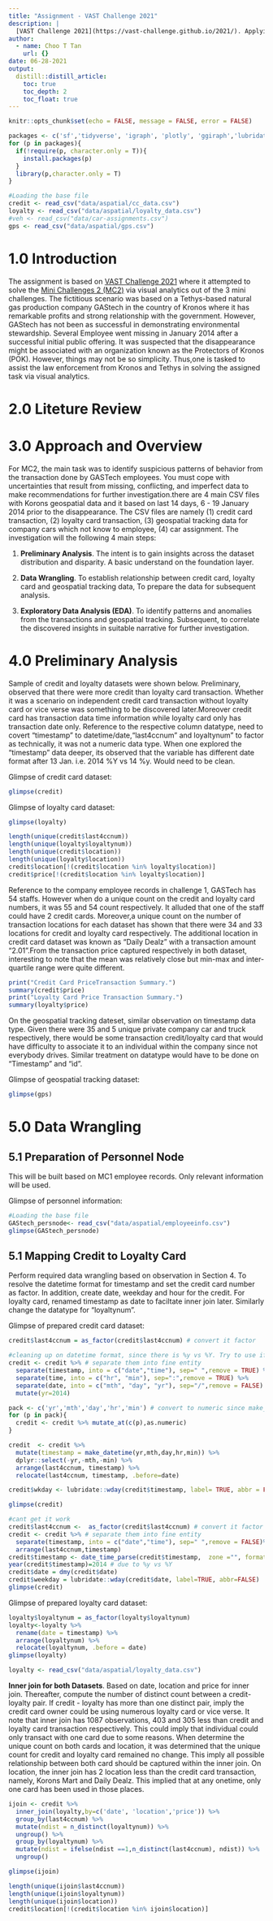 ```yaml
---
title: "Assignment - VAST Challenge 2021"
description: |
  [VAST Challenge 2021](https://vast-challenge.github.io/2021/). Applying visual analytics to gain Insight.....  
author:
  - name: Choo T Tan
    url: {}
date: 06-28-2021
output:
  distill::distill_article:
    toc: true
    toc_depth: 2
    toc_float: true
---
```


```r
knitr::opts_chunk$set(echo = FALSE, message = FALSE, error = FALSE)
```

```r
packages <- c('sf','tidyverse', 'igraph', 'plotly', 'ggiraph','lubridate', 'clock')
for (p in packages){
  if(!require(p, character.only = T)){
    install.packages(p)
  }
  library(p,character.only = T)
}
```
```r
#Loading the base file 
credit <- read_csv("data/aspatial/cc_data.csv")
loyalty <- read_csv("data/aspatial/loyalty_data.csv")
#veh <- read_csv("data/car-assignments.csv")
gps <- read_csv("data/aspatial/gps.csv")
```

# 1.0 Introduction 
The assignment is based on [VAST Challenge 2021](https://vast-challenge.github.io/2021/) where it attempted to solve the [Mini Challenges 2 (MC2)](https://vast-challenge.github.io/2021/MC2.html) via visual analytics out of the 3 mini challenges. The fictitious scenario was based on a Tethys-based natural gas production company GAStech in the country of Kronos where it has remarkable profits and strong relationship with the government. However, GAStech has not been as successful in demonstrating environmental stewardship. Several Employee went missing in January 2014 after a successful initial public offering. It was suspected that the disappearance might be associated with an organization known as the Protectors of Kronos (POK). However, things may not be so simplicity. Thus,one is tasked to assist the law enforcement from Kronos and Tethys in solving the assigned task via visual analytics.

# 2.0 Liteture Review

# 3.0 Approach and Overview
For MC2, the main task was to identify suspicious patterns of behavior from the transaction done by GASTech employees. You must cope with uncertainties that result from missing, conflicting, and imperfect data to make recommendations for further investigation.there are 4 main CSV files with Korons geospatial data and it based on last 14 days, 6 - 19 January 2014 prior to the disappearance. The CSV files are namely (1) credit card transaction, (2) loyalty card transaction, (3) geospatial tracking data for company cars which not know to employee, (4) car assignment. The investigation will the following 4 main steps:

1. **Preliminary Analysis**. The intent is to gain insights across the dataset distribution and disparity. A basic understand on the foundation layer.

2. **Data Wrangling**. To establish relationship between credit card, loyalty card and geospatial tracking data, To prepare the data for subsequent analysis.

3. **Exploratory Data Analysis (EDA)**.  To identify patterns and anomalies from the transactions and geospatial tracking. Subsequent, to correlate the discovered insights in suitable narrative for further investigation. 

# 4.0 Preliminary Analysis

Sample of credit and loyalty datasets were shown below. Preliminary, observed that there were more credit than loyalty card transaction. Whether it was a scenario on independent credit card transaction without loyalty card or vice verse was something to be discovered later.Moreover credit card has transaction data time information while loyalty card only has transaction date only. Reference to the respective column datatype, need to covert "timestamp" to datetime/date,"last4ccnum" and loyaltynum" to factor as technically, it was not a numeric data type. When one explored the "timestamp" data deeper, its observed that the variable has different date format after 13 Jan. i.e. 2014 %Y vs 14 %y. Would need to be clean. 

Glimpse of credit card dataset:

```r
glimpse(credit)
```

Glimpse of loyalty card dataset:

```r
glimpse(loyalty)
```

```r
length(unique(credit$last4ccnum))
length(unique(loyalty$loyaltynum))
length(unique(credit$location))
length(unique(loyalty$location))
credit$location[!(credit$location %in% loyalty$location)]
credit$price[!(credit$location %in% loyalty$location)]
```

Reference to the company employee records in challenge 1, GASTech has 54 staffs. However when do a unique count on the credit and loyalty card numbers, it was 55 and 54 count respectively. It alluded that one of the staff could have 2 credit cards. Moreover,a unique count on the number of transaction locations for each dataset has shown that there were 34 and 33 locations for credit and loyalty card respectively. The additional location in credit card dataset was known as "Daily Dealz" with a transaction amount "2.01".From the transaction price captured respectively in both dataset, interesting to note that the mean was relatively close but min-max and inter-quartile range were quite different. 

```r
print("Credit Card PriceTransaction Summary.")
summary(credit$price)
print("Loyalty Card Price Transaction Summary.")
summary(loyalty$price)
```

On the geospatial tracking dateset, similar observation on timestamp data type. Given there were 35 and 5 unique private company car and truck respectively, there would be some transaction credit/loyalty card that would have difficulty to associate it to an individual within the company since not everybody drives. Similar treatment on datatype would have to be done on "Timestamp" and "id".   

Glimpse of geospatial tracking dataset:

```r
glimpse(gps)
```

# 5.0 Data Wrangling
## 5.1 Preparation of Personnel Node
This will be built based on MC1 employee records. Only relevant information will be used. 

Glimpse of personnel information:

```r
#Loading the base file 
GAStech_persnode<- read_csv("data/aspatial/employeeinfo.csv")
glimpse(GAStech_persnode)
```
## 5.1 Mapping Credit to Loyalty Card

Perform required data wrangling based on observation in Section 4. To resolve the datetime format for timestamp and set the credit card number as factor. In addition, create date, weekday and hour for the credit. For loyalty card, renamed timestamp as date to faciltate inner join later. Similarly change the datatype for "loyaltynum".

Glimpse of prepared credit card dataset:

```r
credit$last4ccnum = as_factor(credit$last4ccnum) # convert it factor

#cleaning up on datetime format, since there is %y vs %Y. Try to use ifelse but syntac error that cant resolve
credit <- credit %>% # separate them into fine entity
  separate(timestamp, into = c("date","time"), sep=" ",remove = TRUE) %>%
  separate(time, into = c("hr", "min"), sep=":",remove = TRUE) %>%
  separate(date, into = c("mth", "day", "yr"), sep="/",remove = FALSE) %>%
  mutate(yr=2014)

pack <- c('yr','mth','day','hr','min') # convert to numeric since make_datetime need numeric format
for (p in pack){
  credit <- credit %>% mutate_at(c(p),as.numeric)
}

credit  <- credit %>% 
  mutate(timestamp = make_datetime(yr,mth,day,hr,min)) %>%
  dplyr::select(-yr,-mth,-min) %>%
  arrange(last4ccnum, timestamp) %>%
  relocate(last4ccnum, timestamp, .before=date)

credit$wkday <- lubridate::wday(credit$timestamp, label= TRUE, abbr = FALSE)

glimpse(credit)
```
```r
#cant get it work
credit$last4ccnum <-  as_factor(credit$last4ccnum) # convert it factor
credit <- credit %>% # separate them into fine entity
  separate(timestamp, into = c("date","time"), sep=" ",remove = FALSE)%>%
  arrange(last4ccnum,timestamp)
credit$timestamp <- date_time_parse(credit$timestamp,  zone ="", format = "%m/%d/%Y %H:%M") # cover to dttm
year(credit$timestamp)=2014 # due to %y vs %Y
credit$date = dmy(credit$date)
credit$weekday = lubridate::wday(credit$date, label=TRUE, abbr=FALSE)
glimpse(credit)
```

Glimpse of prepared loyalty card dataset:

```r
loyalty$loyaltynum = as_factor(loyalty$loyaltynum)
loyalty<-loyalty %>% 
  rename(date = timestamp) %>%
  arrange(loyaltynum) %>%
  relocate(loyaltynum, .before = date)
glimpse(loyalty)
```

```r
loyalty <- read_csv("data/aspatial/loyalty_data.csv")
```

__Inner join for both Datasets__. Based on date, location and price for inner join. Thereafter, compute the number of distinct count between a credit-loyalty pair. If credit - loyalty has more than one distinct pair, imply the credit card owner could be using numerous loyalty card or vice verse. It note that inner join has 1087 observations, 403 and 305 less than credit and loyalty card transaction respectively. This could imply that individual could only transact with one card due to some reasons. When determine the unique count on both cards and location, it was determined that the unique count for credit and loyalty card remained no change. This imply all possible relationship between both card should be captured within the inner join. On location, the inner join has 2 location less than the credit card transaction, namely, Korons Mart and Daily Dealz. This implied that at any onetime, only one card has been used in those places.

```r
ijoin <- credit %>%
  inner_join(loyalty,by=c('date', 'location','price')) %>%
  group_by(last4ccnum) %>%
  mutate(ndist = n_distinct(loyaltynum)) %>%
  ungroup() %>%
  group_by(loyaltynum) %>%
  mutate(ndist = ifelse(ndist ==1,n_distinct(last4ccnum), ndist)) %>%
  ungroup()

glimpse(ijoin)
```
```r
length(unique(ijoin$last4ccnum))
length(unique(ijoin$loyaltynum))
length(unique(ijoin$location))
credit$location[!(credit$location %in% ijoin$location)]
```


